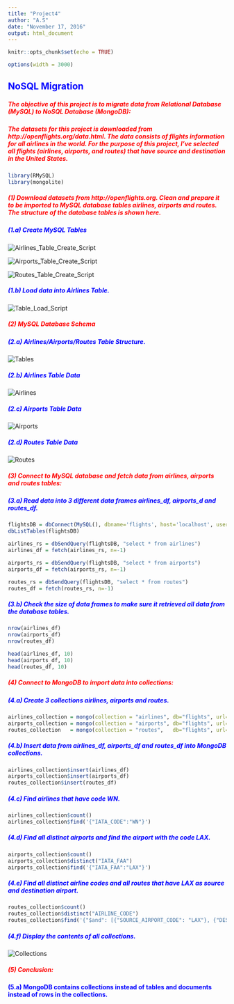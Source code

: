 ---
title: "Project4"
author: "A.S"
date: "November 17, 2016"
output: html_document
---

```{r setup, include=FALSE}
knitr::opts_chunk$set(echo = TRUE)
```
```{r set-options, echo=FALSE, cache=FALSE}
options(width = 3000)
```

## <span style="color:blue"><b>NoSQL Migration</b></span>

##### <span style="color:red"><b>The objective of this project is to migrate data from Relational Database (MySQL) to NoSQL Database (MongoDB):</b></span>

##### <span style="color:red"><b>The datasets for this project is downloaded from http://openflights.org/data.html. The data consists of flights information for all airlines in the world. For the purpose of this project, I've selected all flights (airlines, airports, and routes) that have source and destination in the United States.</b></span>

```{r}
library(RMySQL)
library(mongolite)
```

##### <span style="color:red"><b> (1) Download datasets from http://openflights.org. Clean and prepare it to be imported to MySQL database tables airlines, airports and routes. The structure of the database tables is shown here.</b></span>

##### <span style="color:blue"><b>(1.a) Create MySQL Tables</b></span>

<div id="bg">
  <img src="Airlines_Table_Create_Script.png" alt="Airlines_Table_Create_Script">
</div>

<div id="bg">
  <img src="Airports_Table_Create_Script.png" alt="Airports_Table_Create_Script">
</div>

<div id="bg">
  <img src="Routes_Table_Create_Script.png" alt="Routes_Table_Create_Script">
</div>

##### <span style="color:blue"><b>(1.b) Load data into Airlines Table.</b></span>

<div id="bg">
  <img src="Table_Load_Script.png" alt="Table_Load_Script">
</div>

##### <span style="color:red"><b> (2) MySQL Database Schema</b></span>

##### <span style="color:blue"><b>(2.a) Airlines/Airports/Routes Table Structure.</b></span>

<div id="bg">
  <img src="Tables.png" alt="Tables">
</div>

##### <span style="color:blue"><b> (2.b) Airlines Table Data</b></span>
<div id="bg">
  <img src="Airlines.png" alt="Airlines">
</div>

##### <span style="color:blue"><b> (2.c) Airports Table Data</b></span>
<div id="bg">
  <img src="Airports.png" alt="Airports">
</div>

##### <span style="color:blue"><b> (2.d) Routes Table Data</b></span>
<div id="bg">
  <img src="Routes.png" alt="Routes">
</div>

##### <span style="color:red"><b> (3) Connect to MySQL database and fetch data from airlines, airports and routes tables:</b></span>
##### <span style="color:blue"><b>(3.a) Read data into 3 different data frames <i>airlines_df</i>, <i>airports_d</i> and <i>routes_df</i>.</b></span>

```{r}
flightsDB = dbConnect(MySQL(), dbname='flights', host='localhost', user='root', password='root')
dbListTables(flightsDB)

airlines_rs = dbSendQuery(flightsDB, "select * from airlines")
airlines_df = fetch(airlines_rs, n=-1)

airports_rs = dbSendQuery(flightsDB, "select * from airports")
airports_df = fetch(airports_rs, n=-1)

routes_rs = dbSendQuery(flightsDB, "select * from routes")
routes_df = fetch(routes_rs, n=-1)
```
##### <span style="color:blue"><b>(3.b) Check the size of data frames to make sure it retrieved all data from the database tables.</b></span>

```{r}
nrow(airlines_df)
nrow(airports_df)
nrow(routes_df)

head(airlines_df, 10)
head(airports_df, 10)
head(routes_df, 10)
```

##### <span style="color:red"><b> (4) Connect to MongoDB to import data into collections:</b></span>
##### <span style="color:blue"><b>(4.a) Create 3 collections airlines, airports and routes.</b></span>


```{r}
airlines_collection = mongo(collection = "airlines", db="flights", url="mongodb://localhost")
airports_collection = mongo(collection = "airports", db="flights", url="mongodb://localhost")
routes_collection   = mongo(collection = "routes",   db="flights", url="mongodb://localhost")
```


##### <span style="color:blue"><b>(4.b) Insert data from airlines_df, airports_df and routes_df into MongoDB collections.</b></span>
```{r}
airlines_collection$insert(airlines_df)
airports_collection$insert(airports_df)
routes_collection$insert(routes_df)
```

##### <span style="color:blue"><b>(4.c) Find airlines that have code WN.</b></span>
```{r}
airlines_collection$count()
airlines_collection$find('{"IATA_CODE":"WN"}')
```

##### <span style="color:blue"><b>(4.d) Find all distinct airports and find the airport with the code LAX.</b></span>
```{r}
airports_collection$count()
airports_collection$distinct("IATA_FAA")
airports_collection$find('{"IATA_FAA":"LAX"}')
```

##### <span style="color:blue"><b>(4.e) Find all distinct airline codes and all routes that have LAX as source and destination airport.</b></span>
```{r}
routes_collection$count()
routes_collection$distinct("AIRLINE_CODE")
routes_collection$find('{"$and": [{"SOURCE_AIRPORT_CODE": "LAX"}, {"DEST_AIRPORT_CODE": "SFO"}]}')
```

##### <span style="color:blue"><b>(4.f) Display the contents of all collections.</b></span>
<div id="bg">
  <img src="Collections.png" alt="Collections">
</div>

##### <span style="color:red"><b> (5) Conclusion:</b></span>
<span style="color:blue"><b>(5.a) MongoDB contains collections instead of tables and documents instead of rows in the collections.</b></span>

